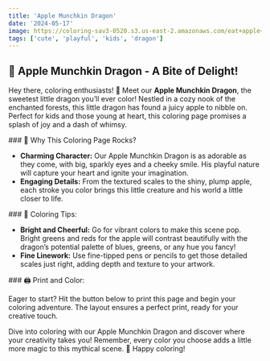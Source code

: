```yaml
---
title: 'Apple Munchkin Dragon'
date: '2024-05-17'
image: https://coloring-sav3-0520.s3.us-east-2.amazonaws.com/eat+apple+dragon.png
tags: ['cute', 'playful', 'kids', 'dragon']
---
```


## 🍎 Apple Munchkin Dragon - A Bite of Delight!

Hey there, coloring enthusiasts! 🎨 Meet our **Apple Munchkin Dragon**, 
the sweetest little dragon you’ll ever color! Nestled in a cozy nook 
of the enchanted forests, this little dragon has found a juicy apple to nibble on. 
Perfect for kids and those young at heart, this coloring page promises a splash of joy 
and a dash of whimsy.

<div style={{ marginTop: '20px' }}></div>
### 🌟 Why This Coloring Page Rocks?

- **Charming Character:** Our Apple Munchkin Dragon is as adorable as they come, 
with big, sparkly eyes and a cheeky smile. His playful nature will capture your heart 
and ignite your imagination.
- **Engaging Details:** From the textured scales to the shiny, plump apple, each stroke
 you color brings this little creature and his world a little closer to life.

<div style={{ marginTop: '20px' }}></div>
### 🎨 Coloring Tips:

- **Bright and Cheerful:** Go for vibrant colors to make this scene pop. Bright greens and 
reds for the apple will contrast beautifully with the dragon’s potential palette of blues, 
greens, or any hue you fancy!
- **Fine Linework:** Use fine-tipped pens or pencils to get those detailed scales just right,
 adding depth and texture to your artwork.

<div style={{ marginTop: '20px' }}></div>
### 🖨️ Print and Color:

Eager to start? Hit the button below to print this page and begin your coloring adventure. The layout ensures a perfect print, ready for your creative touch.


Dive into coloring with our Apple Munchkin Dragon and discover where your creativity takes you! Remember, every color you choose adds a little more magic to this mythical scene. 🌈 Happy coloring!
